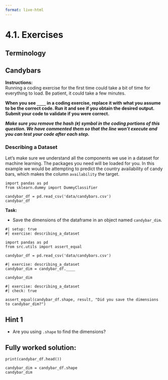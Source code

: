 ```yaml
---
format: live-html
---
```


<script src='../../src/quiz.js'></script>  

# 4.1. Exercises

## Terminology

<div id='mcq1'></div> 
<script>
    generateQuiz(
        'mcq1', 
        'Terminology: Target', 
        'Which is a synonym for targets?', 
        { 
        'Predictors': 'Not quite. You may want to have a read through of the definitions in this section.',
        'Records': 'Not quite. You may want to have a read through of the definitions in this section.',
        'Outputs': '',
        'Independent variables': 'Not quite. You may want to have a read through of the definitions in this section.'
        },
        'Outputs',
    );
</script>

<div id='mcq2'></div> 
<script>
    generateQuiz(
        'mcq2', 
        'Terminology: Feature', 
        'Which is a synonym for feature?', 
        { 
        'Testers': 'This, unfortunately, is not in the Machine learning vocabulary.',
        'Input': 'Input is a synonym for features! Well done.',
        'Examples': 'You may want to have a read through of the definitions in this section.',
        'Row': 'You may want to have a read through of the definitions in this section.'
        },
        'Input',
    );
</script>

## Candybars

**Instructions:**    
Running a coding exercise for the first time could take a bit of time for everything to load.  Be patient, it could take a few minutes. 

**When you see `____` in a coding exercise, replace it with what you assume to be the correct code. Run it and see if you obtain the desired output. Submit your code to validate if you were correct.**

_**Make sure you remove the hash (`#`) symbol in the coding portions of this question. We have commented them so that the line won't execute and you can test your code after each step.**_

### Describing a Dataset

Let's make sure we understand all the components we use in a dataset for machine learning. The packages you need will be loaded for you. In this example we would be attempting to predict the country availability of candy bars, which makes the column `availability` the target.

```pyodide
import pandas as pd
from sklearn.dummy import DummyClassifier

candybar_df = pd.read_csv('data/candybars.csv')
candybar_df
```

**Task:**<br>

- Save the dimensions of the dataframe in an object named `candybar_dim`.<br>

```pyodide
#| setup: true
#| exercise: describing_a_dataset

import pandas as pd
from src.utils import assert_equal

candybar_df = pd.read_csv('data/candybars.csv')
```


```pyodide
#| exercise: describing_a_dataset
candybar_dim = candybar_df.____

candybar_dim
```


```pyodide
#| exercise: describing_a_dataset
#| check: true

assert_equal(candybar_df.shape, result, "Did you save the dimensions to candybar_dim?")
```

:::: { .hint exercise="describing_a_dataset"}
::: { .callout-note collapse="false"}

## Hint 1

- Are you using `.shape` to find the dimensions? 

:::
::::

:::: { .solution exercise="describing_a_dataset" }
::: { .callout-tip collapse="false"}

## Fully worked solution:
```pyodide
print(candybar_df.head())

candybar_dim = candybar_df.shape
candybar_dim
```
:::
::::

<div id='mcq3'></div> 
<script>
    generateQuiz(
        'mcq3', 
        'Question 1', 
        'How many features does the data have?', 
        { 
        '8': 'This is not the number of features.',
        '9': '',
        '25': 'This is not the number of features.',
        '10': 'We don’t include the index or the target as a feature.'
        },
        '9',
    );
</script>

<div id='mcq4'></div> 
<script>
    generateQuiz(
        'mcq4', 
        'Question 2', 
        'How many examples does the data have?', 
        { 
        '9': 'This is the total number of columns, not the number of examples.',
        '8': 'This is the not the number of examples.',
        '25': '',
        '26': 'This is the not the number of examples.'
        },
        '25',
    );
</script>

<div id='mcq5'></div> 
<script>
    generateQuiz(
        'mcq5', 
        'Question 3', 
        'Would this be considered classification or regression?', 
        { 
        'Classification': '',
        'Regression': 'What would we be predicting, a numerical value or categorical?'
        },
        'Classification',
    );
</script>
